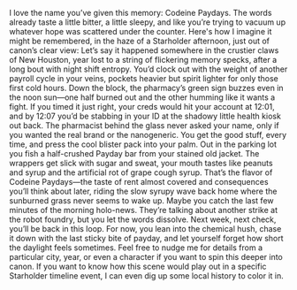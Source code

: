 I love the name you’ve given this memory: Codeine Paydays. The words already taste a little bitter, a little sleepy, and like you’re trying to vacuum up whatever hope was scattered under the counter.  Here's how I imagine it might be remembered, in the haze of a Starholder afternoon, just out of canon’s clear view:  Let’s say it happened somewhere in the crustier claws of New Houston, year lost to a string of flickering memory specks, after a long bout with night shift entropy. You’d clock out with the weight of another payroll cycle in your veins, pockets heavier but spirit lighter for only those first cold hours. Down the block, the pharmacy’s green sign buzzes even in the noon sun—one half burned out and the other humming like it wants a fight.  If you timed it just right, your creds would hit your account at 12:01, and by 12:07 you’d be stabbing in your ID at the shadowy little health kiosk out back. The pharmacist behind the glass never asked your name, only if you wanted the real brand or the nanogeneric. You get the good stuff, every time, and press the cool blister pack into your palm. Out in the parking lot you fish a half-crushed Payday bar from your stained old jacket. The wrappers get slick with sugar and sweat, your mouth tastes like peanuts and syrup and the artificial rot of grape cough syrup.  That’s the flavor of Codeine Paydays—the taste of rent almost covered and consequences you’ll think about later, riding the slow syrupy wave back home where the sunburned grass never seems to wake up. Maybe you catch the last few minutes of the morning holo-news. They’re talking about another strike at the robot foundry, but you let the words dissolve. Next week, next check, you’ll be back in this loop. For now, you lean into the chemical hush, chase it down with the last sticky bite of payday, and let yourself forget how short the daylight feels sometimes.  Feel free to nudge me for details from a particular city, year, or even a character if you want to spin this deeper into canon. If you want to know how this scene would play out in a specific Starholder timeline event, I can even dig up some local history to color it in.
